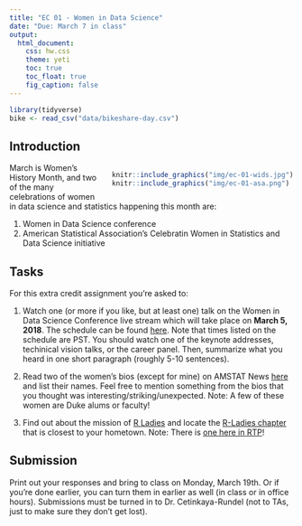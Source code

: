 ```yaml
---
title: "EC 01 - Women in Data Science"
date: "Due: March 7 in class"
output: 
  html_document: 
    css: hw.css
    theme: yeti
    toc: true
    toc_float: true
    fig_caption: false
---
```


```r
library(tidyverse)
bike <- read_csv("data/bikeshare-day.csv")
```

## Introduction

<div style= "float:right; position:relative; margin-left:20px">
```r
knitr::include_graphics("img/ec-01-wids.jpg")
knitr::include_graphics("img/ec-01-asa.png")
```
</div>

March is Women's History Month, and two of the many celebrations of women in data science and statistics happening this month are:

1. Women in Data Science conference
2. American Statistical Association's Celebratin Women in Statistics and Data Science initiative

## Tasks

For this extra credit assignment you're asked to:

1. Watch one (or more if you like, but at least one) talk on the Women in Data Science Conference live stream which will take place on **March 5, 2018**. The schedule can be found [here](http://www.widsconference.org/2018-schedule.html). Note that times listed on the schedule are PST. You should watch one of the keynote addresses, techinical vision talks, or the career panel. Then, summarize what you heard in one short paragraph (roughly 5-10 sentences).

2. Read two of the women's bios (except for mine) on AMSTAT News [here](http://magazine.amstat.org/statisticians-in-history/wis/) and list their names. Feel free to mention something from the bios that you thought was interesting/striking/unexpected. Note: A few of these women are Duke alums or faculty!

3. Find out about the mission of [R Ladies](https://rladies.org/about-us/) and locate the [R-Ladies chapter](https://rladies.org/) that is closest to your hometown. Note: There is [one here in RTP](https://www.meetup.com/R-Ladies-RTP/)!

## Submission

Print out your responses and bring to class on Monday, March 19th. Or if you're done earlier, you can turn them in earlier as well (in class or in office hours). Submissions must be turned in to Dr. Cetinkaya-Rundel (not to TAs, just to make sure they don't get lost).
